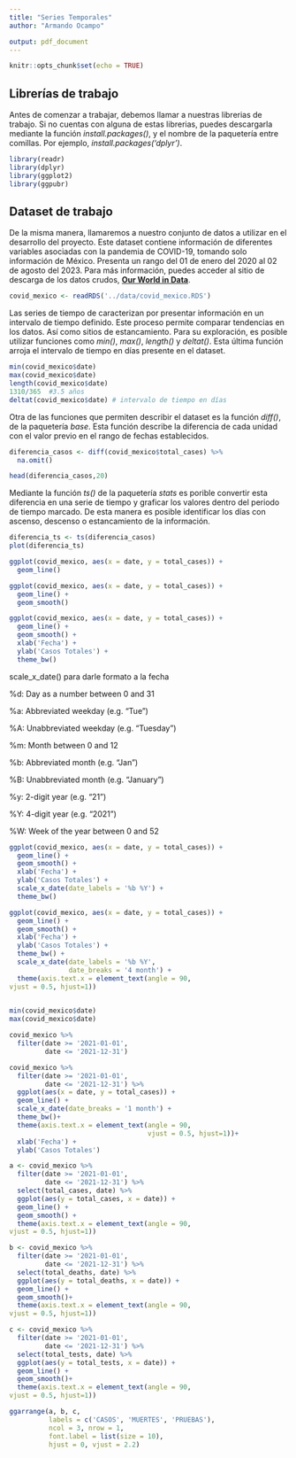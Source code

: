```yaml
---
title: "Series Temporales"
author: "Armando Ocampo"

output: pdf_document
---
```


```r
knitr::opts_chunk$set(echo = TRUE)
```

## Librerías de trabajo

Antes de comenzar a trabajar, debemos llamar a nuestras librerias de trabajo. Si no cuentas con alguna de estas librerias, puedes descargarla mediante la función *install.packages()*, y el nombre de la paquetería entre comillas. Por ejemplo, *install.packages('dplyr')*.

```r
library(readr)
library(dplyr)
library(ggplot2)
library(ggpubr)
```

## Dataset de trabajo

De la misma manera, llamaremos a nuestro conjunto de datos a utilizar en el desarrollo del proyecto. Este dataset contiene información de diferentes variables asociadas con la pandemia de COVID-19, tomando solo información de México. Presenta un rango del 01 de enero del 2020 al 02 de agosto del 2023. Para más información, puedes acceder al sitio de descarga de los datos crudos, [**Our World in Data**](https://ourworldindata.org/covid-vaccinations).

```r
covid_mexico <- readRDS('../data/covid_mexico.RDS')
```

Las series de tiempo de caracterizan por presentar información en un intervalo de tiempo definido. Este proceso permite comparar tendencias en los datos. Así como sitios de estancamiento. Para su exploración, es posible utilizar funciones como *min()*, *max()*, *length()* y *deltat()*. Esta última función arroja el intervalo de tiempo en días presente en el dataset.

```r
min(covid_mexico$date)
max(covid_mexico$date)
length(covid_mexico$date)
1310/365  #3.5 años
deltat(covid_mexico$date) # intervalo de tiempo en días
```

Otra de las funciones que permiten describir el dataset es la función *diff()*, de la paquetería *base*. Esta función describe la diferencia de cada unidad con el valor previo en el rango de fechas establecidos.

```r
diferencia_casos <- diff(covid_mexico$total_cases) %>%
  na.omit()

head(diferencia_casos,20)
```

Mediante la función *ts()* de la paquetería *stats* es porible convertir esta diferencia en una serie de tiempo y graficar los valores dentro del periodo de tiempo marcado. De esta manera es posible identificar los días con ascenso, descenso o estancamiento de la información.

```r
diferencia_ts <- ts(diferencia_casos)
plot(diferencia_ts)
```


```r
ggplot(covid_mexico, aes(x = date, y = total_cases)) +
  geom_line()
```


```r
ggplot(covid_mexico, aes(x = date, y = total_cases)) +
  geom_line() +
  geom_smooth()
```



```r
ggplot(covid_mexico, aes(x = date, y = total_cases)) +
  geom_line() +
  geom_smooth() +
  xlab('Fecha') +
  ylab('Casos Totales') +
  theme_bw()
```

scale_x_date() para darle formato a la fecha

%d: Day as a number between 0 and 31

%a: Abbreviated weekday (e.g. “Tue”)

%A: Unabbreviated weekday (e.g. “Tuesday”)

%m: Month between 0 and 12

%b: Abbreviated month (e.g. “Jan”)

%B: Unabbreviated month (e.g. “January”)

%y: 2-digit year (e.g. “21”)

%Y: 4-digit year (e.g. “2021”)

%W: Week of the year between 0 and 52


```r
ggplot(covid_mexico, aes(x = date, y = total_cases)) +
  geom_line() +
  geom_smooth() +
  xlab('Fecha') +
  ylab('Casos Totales') +
  scale_x_date(date_labels = '%b %Y') +
  theme_bw()
```


```r
ggplot(covid_mexico, aes(x = date, y = total_cases)) +
  geom_line() +
  geom_smooth() +
  xlab('Fecha') +
  ylab('Casos Totales') +
  theme_bw() +
  scale_x_date(date_labels = '%b %Y',
               date_breaks = '4 month') +
  theme(axis.text.x = element_text(angle = 90,
vjust = 0.5, hjust=1))
  
```


```r
min(covid_mexico$date)
max(covid_mexico$date)
```


```r
covid_mexico %>%
  filter(date >= '2021-01-01',
         date <= '2021-12-31')
```

```r
covid_mexico %>%
  filter(date >= '2021-01-01',
         date <= '2021-12-31') %>%
  ggplot(aes(x = date, y = total_cases)) +
  geom_line() +
  scale_x_date(date_breaks = '1 month') +
  theme_bw()+
  theme(axis.text.x = element_text(angle = 90,
                                   vjust = 0.5, hjust=1))+
  xlab('Fecha') +
  ylab('Casos Totales')
```



```r
a <- covid_mexico %>%
  filter(date >= '2021-01-01',
         date <= '2021-12-31') %>%
  select(total_cases, date) %>%
  ggplot(aes(y = total_cases, x = date)) +
  geom_line() +
  geom_smooth() +
  theme(axis.text.x = element_text(angle = 90,
vjust = 0.5, hjust=1))

b <- covid_mexico %>%
  filter(date >= '2021-01-01',
         date <= '2021-12-31') %>%
  select(total_deaths, date) %>%
  ggplot(aes(y = total_deaths, x = date)) +
  geom_line() +
  geom_smooth()+
  theme(axis.text.x = element_text(angle = 90,
vjust = 0.5, hjust=1))

c <- covid_mexico %>%
  filter(date >= '2021-01-01',
         date <= '2021-12-31') %>%
  select(total_tests, date) %>%
  ggplot(aes(y = total_tests, x = date)) +
  geom_line() +
  geom_smooth()+
  theme(axis.text.x = element_text(angle = 90,
vjust = 0.5, hjust=1))
```


```r
ggarrange(a, b, c,
          labels = c('CASOS', 'MUERTES', 'PRUEBAS'),
          ncol = 3, nrow = 1,
          font.label = list(size = 10),
          hjust = 0, vjust = 2.2)
```

















